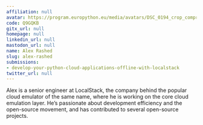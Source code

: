 ```yaml
---
affiliation: null
avatar: https://program.europython.eu/media/avatars/DSC_0194_crop_compressed_vYMq2XN.jpg
code: Q9GQKB
gitx_url: null
homepage: null
linkedin_url: null
mastodon_url: null
name: Alex Rashed
slug: alex-rashed
submissions:
- develop-your-python-cloud-applications-offline-with-localstack
twitter_url: null
---
```


Alex is a senior engineer at LocalStack, the company behind the popular cloud emulator of the same name, where he is working on the core cloud emulation layer. He’s passionate about development efficiency and the open-source movement, and has contributed to several open-source projects.
